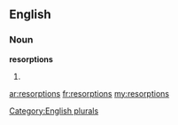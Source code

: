 ==English==

===Noun===
'''resorptions'''

# {{plural of|[[resorption]]}}

[[Category:English plurals]]

[[ar:resorptions]]
[[fr:resorptions]]
[[my:resorptions]]